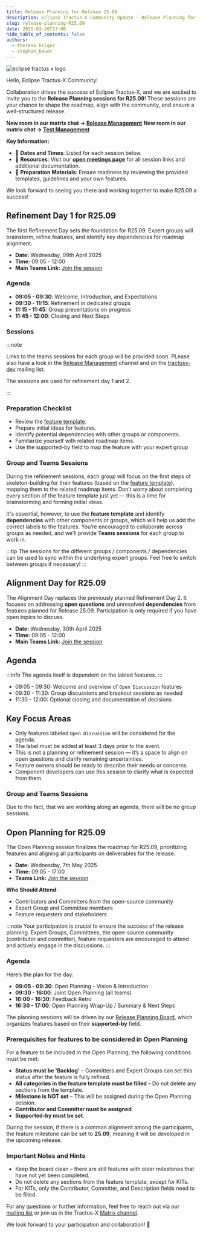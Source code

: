 ```yaml
---
title: Release Planning for Release 25.09
description: Eclipse Tractus-X Community Update - Release Planning for Release 25.09
slug: release-planning-R25.09
date: 2025-03-20T17:00
hide_table_of_contents: false
authors:
  - theresa_hilger
  - stephan_bauer
---
```



![eclipse tractus x logo](@site/static/img/Tractus-X_openplanning.png)

Hello, Eclipse Tractus-X Community!

Collaboration drives the success of Eclipse Tractus-X, and we are excited to invite you to the **Release Planning sessions for R25.09**! These sessions are your chance to shape the roadmap, align with the community, and ensure a well-structured release.

**New room in our matrix chat -> [Release Management](https://matrix.to/#/#tractusx-release-planning:matrix.eclipse.org)**
**New room in our matrix chat -> [Test Management](https://matrix.to/#/#tractusx-test-management:matrix.eclipse.org)**

**Key Information:**
- 📅 **Dates and Times**: Listed for each session below.
- 📂 **Resources**: Visit our [**open meetings page**](https://eclipse-tractusx.github.io/community/open-meetings#one-time-meetings) for all session links and additional documentation.
- 🔗 **Preparation Materials**: Ensure readiness by reviewing the provided templates, guidelines and your own features.

We look forward to seeing you there and working together to make R25.09 a success!

<!--truncate-->

## Refinement Day 1 for R25.09

The first Refinement Day sets the foundation for R25.09. Expert groups will brainstorm, refine features, and identify key dependencies for roadmap alignment.

- **Date:** Wednesday, 09th April 2025
- **Time:** 09:05 - 12:00
- **Main Teams Link:** [Join the session](https://teams.microsoft.com/l/meetup-join/19%3ameeting_MzU2MzUxZmItZWYxMy00YWI5LThiZmUtZTVmYzhkMTZlMzk3%40thread.v2/0?context=%7b%22Tid%22%3a%221ad22c6d-2f08-4f05-a0ba-e17f6ce88380%22%2c%22Oid%22%3a%22a8b7a5ee-66ff-4695-afa2-08f893d8aaf6%22%7d)

### Agenda

- **09:05 - 09:30**: Welcome, Introduction, and Expectations
- **09:30 - 11:15**: Refinement in dedicated groups
- **11:15 - 11:45**: Group presentations on progress
- **11:45 - 12:00**: Closing and Next Steps

### Sessions

:::note

Links to the teams sessions for each group will be provided soon. PLease also have a look in the [Release Management](https://matrix.to/#/#tractusx-release-planning:matrix.eclipse.org) channel and on the
[tractusx-dev](https://accounts.eclipse.org/mailing-list/tractusx-dev) mailing list.

The sessions are used for refinement day 1 and 2.

:::

### Preparation Checklist

- Review the [feature template](https://github.com/eclipse-tractusx/sig-release/issues/new?assignees=&labels=&projects=&template=1_feature_template.md).
- Prepare initial ideas for features.
- Identify potential dependencies with other groups or components.
- Familiarize yourself with related roadmap items.
- Use the supported-by field to map the feature with your expert group

### Group and Teams Sessions

During the refinement sessions, each group will focus on the first steps of skeleton-building for their features (based on the [feature template](https://github.com/eclipse-tractusx/sig-release/issues/new?assignees=&labels=&projects=&template=1_feature_template.md)),
mapping them to the related roadmap items. Don’t worry about completing every section of the feature template just yet — this is a time for brainstorming and forming initial ideas.

It's essential, however, to use the **feature template** and identify **dependencies** with other components or groups, which will help us add the correct labels to the features.
You’re encouraged to collaborate across groups as needed, and we’ll provide **Teams sessions** for each group to work in.

:::tip
The sessions for the different groups / components / dependencies can be used to sync within the underlying expert groups. Feel free to switch between groups if necessary!
:::

## Alignment Day for R25.09

The Alignment Day replaces the previously planned Refinement Day 2. It focuses on addressing **open questions** and unresolved **dependencies** from features planned for Release 25.09. Participation is only required if you have open topics to discuss.

- **Date:** Wednesday, 30th April 2025  
- **Time:** 09:05 - 12:00  
- **Main Teams Link:** [Join the session](https://teams.microsoft.com/l/meetup-join/19%3ameeting_YzhlNTU3ZTYtYTA4Ni00NWFhLTgxMDMtMWFmYTRkYmVkZWNj%40thread.v2/0?context=%7b%22Tid%22%3a%221ad22c6d-2f08-4f05-a0ba-e17f6ce88380%22%2c%22Oid%22%3a%22a8b7a5ee-66ff-4695-afa2-08f893d8aaf6%22%7d)

## Agenda

:::info
The agenda itself is dependent on the labled features.
:::

- 09:05 - 09:30: Welcome and overview of `Open Discussion` features  
- 09:30 - 11:30: Group discussions and breakout sessions as needed  
- 11:30 - 12:00: Optional closing and documentation of decisions

## Key Focus Areas

- Only features labeled `Open Discussion` will be considered for the agenda.  
- The label must be added at least 3 days prior to the event.  
- This is not a planning or refinement session — it’s a space to align on open questions and clarify remaining uncertainties.  
- Feature owners should be ready to describe their needs or concerns.  
- Component developers can use this session to clarify what is expected from them.  

### Group and Teams Sessions

Due to the fact, that we are working along an agenda, there will be no group sessions.

## Open Planning for R25.09

The Open Planning session finalizes the roadmap for R25.09, prioritizing features and aligning all participants on deliverables for the release.

- **Date:** Wednesday, 7th May 2025
- **Time:** 09:05 - 17:00
- **Teams Link:** [Join the session](https://teams.microsoft.com/l/meetup-join/19%3ameeting_NjkzMmM3ZmYtNTA4Zi00MGIyLTk0YWYtODg2OWM1N2E2YTg0%40thread.v2/0?context=%7b%22Tid%22%3a%221ad22c6d-2f08-4f05-a0ba-e17f6ce88380%22%2c%22Oid%22%3a%225365a192-079b-4140-947d-d47db343e981%22%7d)

**Who Should Attend**:
- Contributors and Committers from the open-source community
- Expert Group and Committee members
- Feature requesters and stakeholders

:::note
Your participation is crucial to ensure the success of the release planning. Expert Groups, Committees, the open-source community (contributor and committer),
feature requesters are encouraged to attend and actively engage in the discussions.
:::

### Agenda

Here’s the plan for the day:
- **09:05 - 09:30**: Open Planning - Vision & Introduction
- **09:30 - 16:00**: Joint Open Planning (all teams)
- **16:00 - 16:30**: Feedback Retro
- **16:30 - 17:00**: Open Planning Wrap-Up / Summary & Next Steps

The planning sessions will be driven by our [Release Planning Board](https://github.com/orgs/eclipse-tractusx/projects/26/views/28?filterQuery=-status%3ADone+has%3Asupported-by+label%3A%22Prep-R25.09%22+status%3ABacklog), which organizes features based on their **supported-by** field.

### Prerequisites for features to be considered in Open Planning

For a feature to be included in the Open Planning, the following conditions must be met:
- **Status must be 'Backlog'** – Committers and Expert Groups can set this status after the feature is fully refined.
- **All categories in the feature template must be filled** – Do not delete any sections from the template.
- **Milestone is NOT set** – This will be assigned during the Open Planning session.
- **Contributor and Committer must be assigned**.
- **Supported-by must be set**.

During the session, if there is a common alignment among the participants, the feature milestone can be set to **25.09**, meaning it will be developed in the upcoming release.

### Important Notes and Hints

- Keep the board clean – there are still features with older milestones that have not yet been completed.
- Do not delete any sections from the feature template, except for KITs.
- For KITs, only the Contributor, Committer, and Description fields need to be filled.

For any questions or further information, feel free to reach out via our [mailing list](https://accounts.eclipse.org/mailing-list/tractusx-dev) or join us in the Tractus-X [Matrix channel](https://matrix.to/#/#automotive.tractusx:matrix.eclipse.org).

We look forward to your participation and collaboration! 🚀

